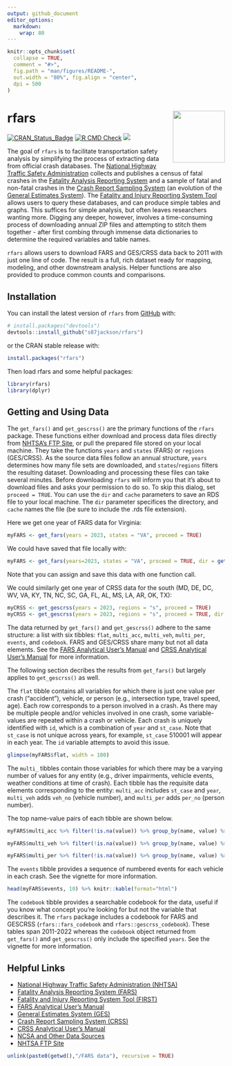 ```yaml
---
output: github_document
editor_options: 
  markdown: 
    wrap: 80
---
```


<!-- README.md is generated from README.Rmd. Please edit that file -->

```r
knitr::opts_chunk$set(
  collapse = TRUE,
  comment = "#>",
  fig.path = "man/figures/README-",
  out.width = "80%", fig.align = "center",
  dpi = 500
)
```

# rfars <img src="man/figures/logo.svg" align="right" width="120"/>

<!-- badges: start -->

[![CRAN_Status_Badge](https://www.r-pkg.org/badges/version/rfars)](https://cran.r-project.org/package=rfars)
[![R CMD
Check](https://github.com/s87jackson/rfars/actions/workflows/R-CMD-check.yaml/badge.svg)](https://github.com/s87jackson/rfars/actions/workflows/R-CMD-check.yaml)
[![](https://cranlogs.r-pkg.org/badges/grand-total/rfars)](https://CRAN.R-project.org/package=rfars)

<!-- badges: end -->

The goal of `rfars` is to facilitate transportation safety analysis by
simplifying the process of extracting data from official crash databases. The
[National Highway Traffic Safety Administration](https://www.nhtsa.gov/)
collects and publishes a census of fatal crashes in the [Fatality Analysis
Reporting
System](https://www.nhtsa.gov/research-data/fatality-analysis-reporting-system-fars)
and a sample of fatal and non-fatal crashes in the [Crash Report Sampling
System](https://www.nhtsa.gov/crash-data-systems/crash-report-sampling-system)
(an evolution of the [General Estimates
System](https://www.nhtsa.gov/national-automotive-sampling-system/nass-general-estimates-system)).
The [Fatality and Injury Reporting System Tool](https://cdan.dot.gov/query)
allows users to query these databases, and can produce simple tables and graphs.
This suffices for simple analysis, but often leaves researchers wanting more.
Digging any deeper, however, involves a time-consuming process of downloading
annual ZIP files and attempting to stitch them together - after first combing
through immense data dictionaries to determine the required variables and table
names.

`rfars` allows users to download FARS and GES/CRSS data back to 2011 with just
one line of code. The result is a full, rich dataset ready for mapping,
modeling, and other downstream analysis. Helper functions are also provided to
produce common counts and comparisons.

## Installation

You can install the latest version of `rfars` from [GitHub](https://github.com/)
with:

``` r
# install.packages("devtools")
devtools::install_github("s87jackson/rfars")
```

or the CRAN stable release with:

``` r
install.packages("rfars")
```

Then load rfars and some helpful packages:

```r
library(rfars)
library(dplyr)
```

## Getting and Using Data

The `get_fars()` and `get_gescrss()` are the primary functions of the `rfars`
package. These functions either download and process data files directly from
[NHTSA's FTP Site](https://www.nhtsa.gov/file-downloads?p=nhtsa/downloads/), or
pull the prepared file stored on your local machine. They take the functions
`years` and `states` (FARS) or `regions` (GES/CRSS). As the source data files
follow an annual structure, `years` determines how many file sets are
downloaded, and `states`/`regions` filters the resulting dataset. Downloading
and processing these files can take several minutes. Before downloading `rfars`
will inform you that it's about to download files and asks your permission to do
so. To skip this dialog, set `proceed = TRUE`. You can use the `dir` and `cache`
parameters to save an RDS file to your local machine. The `dir` parameter
specifices the directory, and `cache` names the file (be sure to include the
.rds file extension).

Here we get one year of FARS data for Virginia:

```r
myFARS <- get_fars(years = 2023, states = "VA", proceed = TRUE)
```

We could have saved that file locally with:

```r
myFARS <- get_fars(years=2023, states = "VA", proceed = TRUE, dir = getwd(), cache = "myFARS.rds")
```

Note that you can assign and save this data with one function call.

We could similarly get one year of CRSS data for the south (MD, DE, DC, WV, VA,
KY, TN, NC, SC, GA, FL, AL, MS, LA, AR, OK, TX):

```r
myCRSS <- get_gescrss(years = 2023, regions = "s", proceed = TRUE)
myCRSS <- get_gescrss(years = 2023, regions = "s", proceed = TRUE, dir = getwd(), cache = "myCRSS.rds")
```

The data returned by `get_fars()` and `get_gescrss()` adhere to the same
structure: a list with six tibbles: `flat`, `multi_acc`, `multi_veh`,
`multi_per`, `events`, and `codebook`. FARS and GES/CRSS share many but not all
data elements. See the [FARS Analytical User's
Manual](https://crashstats.nhtsa.dot.gov/Api/Public/ViewPublication/813706) and
[CRSS Analytical User's
Manual](https://crashstats.nhtsa.dot.gov/Api/Public/ViewPublication/813707) for
more information.

The following section decribes the results from `get_fars()` but largely applies
to `get_gescrss()` as well.

The `flat` tibble contains all variables for which there is just one value per
crash ("accident"), vehicle, or person (e.g., intersection type, travel speed,
age). Each row corresponds to a person involved in a crash. As there may be
multiple people and/or vehicles involved in one crash, some variable-values are
repeated within a crash or vehicle. Each crash is uniquely identified with `id`,
which is a combination of `year` and `st_case`. Note that `st_case` is not
unique across years, for example, `st_case` 510001 will appear in each year. The
`id` variable attempts to avoid this issue.

```r
glimpse(myFARS$flat, width = 100)
```

The `multi_` tibbles contain those variables for which there may be a varying
number of values for any entity (e.g., driver impairments, vehicle events,
weather conditions at time of crash). Each tibble has the requisite data
elements corresponding to the entity: `multi_acc` includes `st_case` and `year`,
`multi_veh` adds `veh_no` (vehicle number), and `multi_per` adds `per_no`
(person number).

The top name-value pairs of each tibble are shown below.

```r
myFARS$multi_acc %>% filter(!is.na(value)) %>% group_by(name, value) %>% summarize(n=n(), .groups = "drop") %>% arrange(desc(n)) %>% slice(1:10) %>% select(name, value, n) %>% knitr::kable(format = "html")
```

```r
myFARS$multi_veh %>% filter(!is.na(value)) %>% group_by(name, value) %>% summarize(n=n(), .groups = "drop") %>% arrange(desc(n)) %>% slice(1:10) %>% select(name, value, n) %>% knitr::kable(format = "html")
```

```r
myFARS$multi_per %>% filter(!is.na(value)) %>% group_by(name, value) %>% summarize(n=n(), .groups = "drop") %>% arrange(desc(n)) %>% slice(1:10) %>% select(name, value, n) %>% knitr::kable(format = "html")
```

The `events` tibble provides a sequence of numbered events for each vehicle in
each crash. See the vignette for more information.

```r
head(myFARS$events, 10) %>% knitr::kable(format="html")
```

The `codebook` tibble provides a searchable codebook for the data, useful if you
know what concept you're looking for but not the variable that describes it. The
`rfars` package includes a codebook for FARS and GESCRSS (`rfars::fars_codebook`
and `rfars::gescrss_codebook`). These tables span 2011-2022 whereas the
`codebook` object returned from `get_fars()` and `get_gescrss()` only include
the specified `years`. See the vignette for more information.

## Helpful Links

-   [National Highway Traffic Safety Administration
    (NHTSA)](https://www.nhtsa.gov/)
-   [Fatality Analysis Reporting System
    (FARS)](https://www.nhtsa.gov/research-data/fatality-analysis-reporting-system-fars)
-   [Fatality and Injury Reporting System Tool
    (FIRST)](https://cdan.dot.gov/query)
-   [FARS Analytical User's
    Manual](https://crashstats.nhtsa.dot.gov/Api/Public/ViewPublication/813706)
-   [General Estimates System
    (GES)](https://www.nhtsa.gov/national-automotive-sampling-system/nass-general-estimates-system)
-   [Crash Report Sampling System
    (CRSS)](https://www.nhtsa.gov/crash-data-systems/crash-report-sampling-system)
-   [CRSS Analytical User's
    Manual](https://crashstats.nhtsa.dot.gov/Api/Public/ViewPublication/813707)
-   [NCSA and Other Data
    Sources](https://cdan.dot.gov/Homepage/MotorVehicleCrashDataOverview.htm)
-   [NHTSA FTP Site](https://www.nhtsa.gov/file-downloads?p=nhtsa/downloads/)

```r
unlink(paste0(getwd(),"/FARS data"), recursive = TRUE)
```
